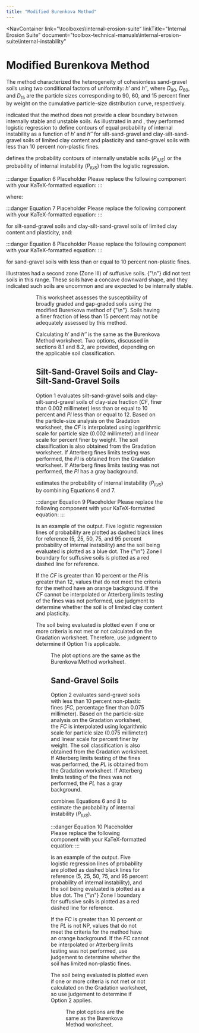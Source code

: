 ```yaml
---
title: "Modified Burenkova Method"
---
```



<NavContainer 
  link="\toolboxes\internal-erosion-suite"
  linkTitle="Internal Erosion Suite"
  document="toolbox-technical-manuals\internal-erosion-suite\internal-instability"
></NavContainer>

# Modified Burenkova Method

The <Citation citationKey="Burenkova1993" /> method characterized the heterogeneity of cohesionless sand-gravel soils using two conditional factors
of uniformity: <em>h′</em> and <em>h″</em>, where <em>D</em><sub>90</sub>, <em>D</em><sub>60</sub>, and <em>D</em><sub>15</sub> are the particle sizes
 corresponding to 90, 60, and 15 percent finer by weight on the cumulative particle-size distribution curve, respectively.

<Citation citationKey="Wan2008" /> indicated that the <Citation citationKey="Burenkova1993" /> method does not provide a clear boundary between
internally stable and unstable soils. As illustrated in <FigReference figKey="figure-24" /> and <FigReference figKey="figure-25" />, they performed
logistic regression to define contours of equal probability of internal instability as a function of <em>h′</em> and <em>h″</em> for silt-sand-gravel
and clay-silt-sand-gravel soils of limited clay content and plasticity and sand-gravel soils with less than 10 percent non-plastic fines.

<EquationReference equationKey="equation-6" /> defines the probability contours of internally unstable soils (<em>P<sub>IUS</sub></em>) or the
probability of internal instability (<em>P<sub>IUS</sub></em>) from the logistic regression.

:::danger Equation 6 Placeholder
Please replace the following component with your KaTeX-formatted equation:
<Equation
  equationKey="equation-6"
  equation="INSERT EQUATION HERE IN KaTeX FORMAT"
/>
:::

where:

:::danger Equation 7 Placeholder
Please replace the following component with your KaTeX-formatted equation:
<Equation
  equationKey="equation-7"
  equation="INSERT EQUATION HERE IN KaTeX FORMAT"
/>
:::

for silt-sand-gravel soils and clay-silt-sand-gravel soils of limited clay content and plasticity, and:

:::danger Equation 8 Placeholder
Please replace the following component with your KaTeX-formatted equation:
<Equation
  equationKey="equation-8"
  equation="INSERT EQUATION HERE IN KaTeX FORMAT"
/>
:::

for sand-gravel soils with less than or equal to 10 percent non-plastic fines.

<FigReference figKey="figure-25" /> illustrates <Citation citationKey="Burenkova1993" /> had a second zone (Zone III) of suffusive soils.
{"\n"}<Citation citationKey="Wan2004" /> did not test soils in this range. These soils have a concave downward shape, and they indicated such soils
are uncommon and are expected to be internally stable.

<Figure
  figKey="figure-24"
  src="figures\toolbox-technical-manuals\internal-erosion-suite\internal-instability\v1.0\figures\figure24.png"
  alt="Option 1 of Modified Burenkova Method worksheet: Graphical output."
  caption="Option 1 of Modified Burenkova Method worksheet: Graphical output."
/>

<Figure
  figKey="figure-25"
  src="figures\toolbox-technical-manuals\internal-erosion-suite\internal-instability\v1.0\figures\figure25.png"
  alt="Option 2 of Modified Burenkova Method worksheet: Graphical output."
  caption="Option 2 of Modified Burenkova Method worksheet: Graphical output."
/>

This worksheet assesses the susceptibility of broadly graded and gap-graded soils using the modified Burenkova method of
{"\n"}<Citation citationKey="Wan2008" />. Soils having a finer fraction of less than 15 percent may not be adequately assessed by this method.

Calculating <em>h′</em> and <em>h″</em> is the same as the Burenkova Method worksheet. Two options, discussed in sections 8.1 and 8.2, are provided,
depending on the applicable soil classification.

## Silt-Sand-Gravel Soils and Clay-Silt-Sand-Gravel Soils

Option 1 evaluates silt-sand-gravel soils and clay-silt-sand-gravel soils of clay-size fraction (<em>CF</em>, finer than 0.002 millimeter) less than
or equal to 10 percent and <em>PI</em> less than or equal to 12. Based on the particle-size analysis on the Gradation worksheet, the <em>CF</em> is
interpolated using logarithmic scale for particle size (0.002 millimeter) and linear scale for percent finer by weight. The soil classification is
also obtained from the Gradation worksheet. If Atterberg fines limits testing was performed, the <em>PI</em> is obtained from the Gradation worksheet.
 If Atterberg fines limits testing was not performed, the <em>PI</em> has a gray background.

<EquationReference equationKey="equation-9" /> estimates the probability of internal instability (<em>P<sub>IUS</sub></em>) by combining Equations 6
and 7.

:::danger Equation 9 Placeholder
Please replace the following component with your KaTeX-formatted equation:
<Equation
  equationKey="equation-9"
  equation="INSERT EQUATION HERE IN KaTeX FORMAT"
/>
:::

<FigReference figKey="figure-26" /> is an example of the output. Five logistic regression lines of probability are plotted as dashed black lines for
reference (5, 25, 50, 75, and 95 percent probability of internal instability) and the soil being evaluated is plotted as a blue dot. The
{"\n"}<Citation citationKey="Burenkova1993" /> Zone I boundary for suffusive soils is plotted as a red dashed line for reference.

If the <em>CF</em> is greater than 10 percent or the <em>PI</em> is greater than 12, values that do not meet the criteria for the method have an
orange background. If the <em>CF</em> cannot be interpolated or Atterberg limits testing of the fines was not performed, use judgment to determine
whether the soil is of limited clay content and plasticity.

The soil being evaluated is plotted even if one or more criteria is not met or not calculated on the Gradation worksheet. Therefore, use judgment to
determine if Option 1 is applicable.

<Figure
  figKey="figure-26"
  src="figures\toolbox-technical-manuals\internal-erosion-suite\internal-instability\v1.0\figures\figure26.png"
  alt="Alternative method for assessing internal instability of broadly graded silt-sand-gravel soils (adapted Wan and Fell 2008)."
  caption="Alternative method for assessing internal instability of broadly graded silt-sand-gravel soils (adapted Wan and Fell 2008)."
/>

The plot options are the same as the Burenkova Method worksheet.

## Sand-Gravel Soils

Option 2 evaluates sand-gravel soils with less than 10 percent non-plastic fines (<em>FC</em>, percentage finer than 0.075 millimeter). Based on the
particle-size analysis on the Gradation worksheet, the <em>FC</em> is interpolated using logarithmic scale for particle size (0.075 millimeter) and
linear scale for percent finer by weight. The soil classification is also obtained from the Gradation worksheet. If Atterberg limits testing of the
fines was performed, the <em>PL</em> is obtained from the Gradation worksheet. If Atterberg limits testing of the fines was not performed, the
<em>PL</em> has a gray background.

<EquationReference equationKey="equation-10" /> combines Equations 6 and 8 to estimate the probability of internal instability
(<em>P<sub>IUS</sub></em>).

:::danger Equation 10 Placeholder
Please replace the following component with your KaTeX-formatted equation:
<Equation
  equationKey="equation-10"
  equation="INSERT EQUATION HERE IN KaTeX FORMAT"
/>
:::

<FigReference figKey="figure-27" /> is an example of the output. Five logistic regression lines of probability are plotted as dashed black lines for
reference (5, 25, 50, 75, and 95 percent probability of internal instability), and the soil being evaluated is plotted as a blue dot. The
{"\n"}<Citation citationKey="Burenkova1993" /> Zone I boundary for suffusive soils is plotted as a red dashed line for reference.

If the <em>FC</em> is greater than 10 percent or the <em>PL</em> is not NP, values that do not meet the criteria for the method have an orange
background. If the <em>FC</em> cannot be interpolated or Atterberg limits testing was not performed, use judgement to determine whether the soil has
limited non-plastic fines.

The soil being evaluated is plotted even if one or more criteria is not met or not calculated on the Gradation worksheet, so use judgement to
determine if Option 2 applies.

<Figure
  figKey="figure-27"
  src="figures\toolbox-technical-manuals\internal-erosion-suite\internal-instability\v1.0\figures\figure27.png"
  alt="Step 1 of Alternative Method worksheet: Gradation comparison."
  caption="Step 1 of Alternative Method worksheet: Gradation comparison."
/>

The plot options are the same as the Burenkova Method worksheet.

<CitationFootnote />